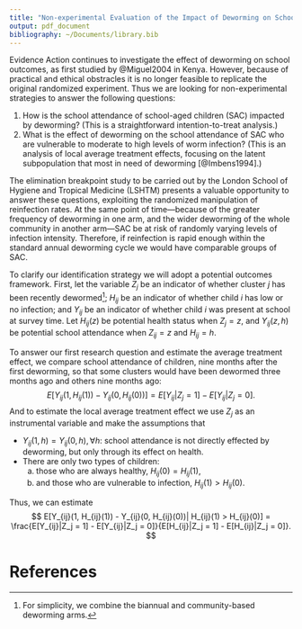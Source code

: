 ```yaml
---
title: "Non-experimental Evaluation of the Impact of Deworming on School Attendance"
output: pdf_document
bibliography: ~/Documents/library.bib
---
```


Evidence Action continues to investigate the effect of deworming on school outcomes, as first studied by @Miguel2004 in Kenya.  However, because of practical and ethical obstracles it is no longer feasible to replicate the original randomized experiment.  Thus we are looking for non-experimental strategies to answer the following questions:

1. How is the school attendance of school-aged children (SAC) impacted by deworming?  (This is a straightforward intention-to-treat analysis.)
2. What is the effect of deworming on the school attendance of SAC who are vulnerable to moderate to high levels of worm infection?  (This is an analysis of local average treatment effects, focusing on the latent subpopulation that most in need of deworming [@Imbens1994].)

The elimination breakpoint study to be carried out by the London School of Hygiene and Tropical Medicine (LSHTM) presents a valuable opportunity to answer these questions, exploiting the randomized manipulation of reinfection rates.  At the same point of time---because of the greater frequency of deworming in one arm, and the wider deworming of the whole community in another arm---SAC be at risk of randomly varying levels of infection intensity.  Therefore, if reinfection is rapid enough within the standard annual deworming cycle we would have comparable groups of SAC.

To clarify our identification strategy we will adopt a potential outcomes framework.  First, let the variable $Z_j$ be an indicator of whether cluster $j$ has been recently dewormed^[For simplicity, we combine the biannual and community-based deworming arms.]; $H_{ij}$ be an indicator of whether child $i$ has low or no infection; and $Y_{ij}$ be an indicator of whether child $i$ was present at school at survey time.  Let $H_{ij}(z)$ be potential health status when $Z_{j} = z$, and $Y_{ij}(z, h)$ be potential school attendance when $Z_{ij} = z$ and $H_{ij} = h$.

To answer our first research question and estimate the average treatment effect, we compare school attendance of children, nine months after the first deworming, so that some clusters would have been dewormed three months ago and others nine months ago:
$$
  E[Y_{ij}(1, H_{ij}(1)) - Y_{ij}(0, H_{ij}(0))] = E[Y_{ij}|Z_j = 1] - E[Y_{ij}|Z_j = 0].
$$
And to estimate the local average treatment effect we use $Z_j$ as an instrumental variable and make the assumptions that

* $Y_{ij}(1, h) = Y_{ij}(0, h), \forall h$: school attendance is not directly effected by deworming, but only through its effect on health.
* There are only two types of children:
    a) those who are always healthy, $H_{ij}(0) = H_{ij}(1)$,
    b) and those who are vulnerable to infection, $H_{ij}(1) > H_{ij}(0)$.
    
Thus, we can estimate 
$$
  E[Y_{ij}(1, H_{ij}(1)) - Y_{ij}(0, H_{ij}(0))| H_{ij}(1) > H_{ij}(0)] = \frac{E[Y_{ij}|Z_j = 1] - E[Y_{ij}|Z_j = 0]}{E[H_{ij}|Z_j = 1] - E[H_{ij}|Z_j = 0]}.
$$

# References